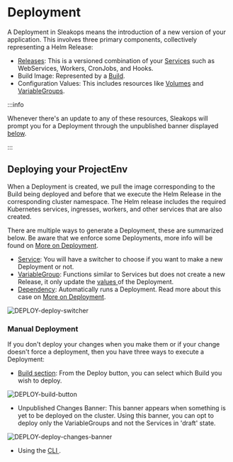 # Deployment

A Deployment in Sleakops means the introduction of a new version of your application. This involves three primary components, collectively representing a Helm Release:
- [Releases](/deployment/release.mdx): This is a versioned combination of your [Services](/service) such as WebServices, Workers, CronJobs, and Hooks.
- Build Image: Represented by a [Build](/project/build).
- Configuration Values: This includes resources like [Volumes](/cluster/volumes.mdx) and [VariableGroups](/vargroup).

:::info

Whenever there's an update to any of these resources, Sleakops will prompt you for a Deployment through the unpublished banner displayed [below](#unpublished-banner).

:::

## Deploying your ProjectEnv

When a Deployment is created, we pull the image corresponding to the Build being deployed and before that we execute the Helm Release in the corresponding cluster namespace. The Helm release includes the required Kubernetes services, ingresses, workers, and other services that are also created.

There are multiple ways to generate a Deployment, these are summarized below. Be aware that we enforce some Deployments, more info will be found on [More on Deployment](/deployment/more_on_deployment.mdx#forced-deployments).

- [Service](/service/index.mdx): You will have a switcher to choose if you want to make a new Deployment or not.
- [VariableGroup](/vargroup): Functions similar to Services but does not create a new Release, it only update the [values ](https://helm.sh/docs/chart_best_practices/values/) of the Deployment.
- [Dependency](/dependency): Automatically runs a Deployment. Read more about this case on [More on Deployment](/deployment/more_on_deployment.mdx).

<Zoom overlayBgColorEnd="rgba(255, 255, 255, 0.8)">
  <img src="/img/deployment/DEPLOY-deploy-switcher.png" alt="DEPLOY-deploy-switcher" style={{ height: '125px', width: 'auto' }}/>
</Zoom>

### Manual Deployment

If you don't deploy your changes when you make them or if your change doesn't force a deployment, then you have three ways to execute a Deployment:

- [Build section](/project/build): From the Deploy button, you can select which Build you wish to deploy.
<Zoom overlayBgColorEnd="rgba(255, 255, 255, 0.8)">
  <img src="/img/deployment/DEPLOY-build-button.png" alt="DEPLOY-build-button" style={{ height: '250px', width: 'auto' }}/>
</Zoom>

<a id="unpublished-banner"></a>
- Unpublished Changes Banner: This banner appears when something is yet to be deployed on the cluster. Using this banner, you can opt to deploy only the VariableGroups and not the Services in 'draft' state.
<Zoom overlayBgColorEnd="rgba(255, 255, 255, 0.8)">
  <img src="/img/deployment/DEPLOY-deploy-changes-banner.png" alt="DEPLOY-deploy-changes-banner" style={{ height: '350px', width: 'auto' }}/>
</Zoom>

- Using the [CLI ](/cli).
